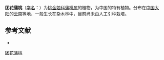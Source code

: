 {{Speciesbox
| name = 团花蒲桃
| status = 
| status_system = 
| image = 
| genus = Syzygium
| species = congestiflorum
| authority = Chang et Miau in Act.
}}

'''团花蒲桃'''（[[学名|学名]]：{{lang|la|''Syzygium congestiflorum''}}）为[[桃金娘科|桃金娘科]][[蒲桃属|蒲桃属]]的植物，为中国的特有植物。分布在[[中国大陆|中国大陆]]的[[云南|云南]]等地，一般生长在杂木林中，目前尚未由人工引种栽培。

== 参考文献 ==
<div class="references-small">
* {{cite web| url =http://www.bioinfo.cn/db05/KmzwSpecies.php?action=view&id=12944| title =团花蒲桃| work =《中国高等植物数据库全库》| publisher =中国科学院微生物研究所| author =昆明植物研究所| accessdate =2009-02-24| deadurl =yes| archiveurl =https://web.archive.org/web/20160305042329/http://www.bioinfo.cn/db05/KmzwSpecies.php?action=view&id=12944| archivedate =2016-03-05}}
</div>
{{Taxonbar|from=Q10925756}}

{{DEFAULTSORT:Syzygium congestiflorum}}
[[Category:蒲桃属|团花蒲桃]]


{{Myrtaceae-stub}}
